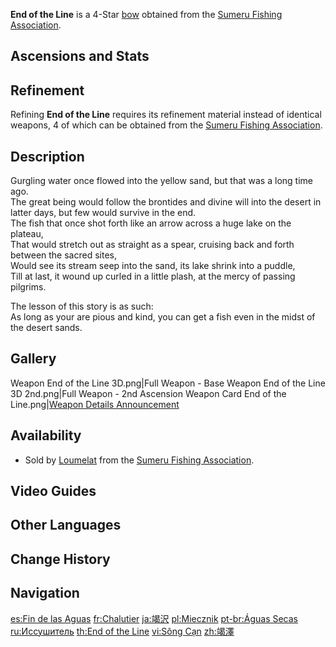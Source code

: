 {{About|the weapon|the Archon Quest|End of the Line (Quest)}}
{{Weapon Infobox
|title          = End of the Line
|id             = 15418
|image          = <gallery>
Weapon End of the Line.png|Base
Weapon End of the Line 2nd.png|2nd Ascension
</gallery>
|type           = Bow
|quality        = 4
|series         = Fishing Association
|obtain         = Fishing
|obtain_note    = {{Sold By|End of the Line}}
|region         = Sumeru
|releaseDate    = 2022-08-24
|base_atk       = 42
|2nd_stat_type  = Energy Recharge
|2nd_stat       = 10.0%
|passive        = Net Snapper
|effect         = Triggers the Flowrider effect after using an [[Elemental Skill]], dealing (var1)% [[ATK]] as [[AoE]] DMG upon hitting an opponent with an attack. Flowrider will be removed after 15s or after causing 3 instances of AoE DMG. Only 1 instance of AoE DMG can be caused every 2s in this way. Flowrider can be triggered once every 12s.
|eff_rank1_var1 = 80
|eff_rank2_var1 = 100
|eff_rank3_var1 = 120
|eff_rank4_var1 = 140
|eff_rank5_var1 = 160
|eff_att1       = Elemental Skill
|eff_att2       = AoE
|eff_scale1     = ATK
}}
{{Description|This seems to be a now-extinct fish. Its body is sufficiently elastic that a string may be attached to it to let it serve as a bow.}}
'''End of the Line''' is a 4-Star [[bow]] obtained from the [[Sumeru Fishing Association]].

==Ascensions and Stats==
{{Weapon Ascensions and Stats
|ascendMat1 = Echo of Scorching Might
|ascendMat2 = Remnant Glow of Scorching Might
|ascendMat3 = Dream of Scorching Might
|ascendMat4 = Olden Days of Scorching Might
|bossMat1   = Inactivated Fungal Nucleus
|bossMat2   = Dormant Fungal Nucleus
|bossMat3   = Robust Fungal Nucleus
|commonMat1 = Fungal Spores
|commonMat2 = Luminescent Pollen
|commonMat3 = Crystalline Cyst Dust
}}

==Refinement==
Refining '''End of the Line''' requires its refinement material {{Item|Original Fish Ointment}} instead of identical weapons, 4 of which can be obtained from the [[Sumeru Fishing Association]].

{{Shop Availability|Original Fish Ointment|currency=Fish}}

==Description==
Gurgling water once flowed into the yellow sand, but that was a long time ago.<br>
The great being would follow the brontides and divine will into the desert in latter days, but few would survive in the end.<br>
The fish that once shot forth like an arrow across a huge lake on the plateau,<br>
That would stretch out as straight as a spear, cruising back and forth between the sacred sites,<br>
Would see its stream seep into the sand, its lake shrink into a puddle,<br>
Till at last, it wound up curled in a little plash, at the mercy of passing pilgrims.

The lesson of this story is as such:<br>
As long as your are pious and kind, you can get a fish even in the midst of the desert sands.

==Gallery==
<gallery>
Weapon End of the Line 3D.png|Full Weapon - Base
Weapon End of the Line 3D 2nd.png|Full Weapon - 2nd Ascension
Weapon Card End of the Line.png|[https://twitter.com/GenshinImpact/status/1561926204311076865 Weapon Details Announcement]
</gallery>

==Availability==
* Sold by [[Loumelat]] from the [[Sumeru Fishing Association]].

{{Shop Availability|End of the Line|currency=Fish}}

==Video Guides==
{{EVT
|video   = https://youtu.be/dLVZjc6Ba04
|caption = Guide for How to Obtain ''End of the Line''
}}

==Other Languages==
{{Other Languages
|1_en     = End of the Line
|1_zhs    = 竭泽
|1_zhs_rm = Jiézé
|1_zht    = 竭澤
|1_zht_rm = Jiézé
|1_zh_tl  = Exhaust the Pond
|1_ja     = 竭沢
|1_ja_rm  = Ketsutaku{{Assumed}}
|1_ja_tl  = Exhaust the Swamp
|1_ko     = 메마른 {{tt|연|蓮}}못
|1_ko_tl  = Parched Pond
|1_es     = Fin de la Aguas
|1_es_tl  = End of the Waters
|1_fr     = Chalutier
|1_fr_tl  = Trawler
|1_ru     = Иссушитель
|1_ru_tl  = Witherer
|1_th     = End of the Line
|1_th_rm  = 
|1_th_tl  = 
|1_vi     = Sông Cạn
|1_vi_tl  = Dry River
|1_de     = Schwertfischer
|1_de_tl  = Sword Fisher
|1_id     = End of the Line
|1_pt     = Águas Secas
|1_pt_tl  = Dry Waters
|1_tr     = Yolun Sonu
|1_tr_tl  = Road's End
|1_it     = Pesce da lenza
|1_it_tl  = Sharkbait
|1_it_note = The name quotes the nickname given to Nemo in the Italian version of the animated film ''Finding Nemo'', and per se it doesn't have any other actual meaning in Italian

|2_en     = Net Snapper
|2_zhs    = 网破
|2_zhs_rm = Wǎngpò
|2_zht    = 網破
|2_zht_rm = Wǎngpò
|2_zh_tl  = 
|2_ja     = ネットブレーカー
|2_ja_rm  = Netto Bureekaa
|2_ja_tl  = Net Breaker
|2_ko     = 찢어진 그물
|2_ko_tl  = Torn Net
|2_es     = Romperredes
|2_es_tl  = Net Breaker
|2_fr     = Délaceur
|2_fr_tl  = Unlacer
|2_ru     = Разрывающий сети
|2_ru_tl  = Net Snapper
|2_th     = Net Snapper
|2_th_rm  = 
|2_th_tl  = 
|2_vi     = Phá Lưới
|2_vi_tl  = 
|2_de     = Netzreißer
|2_de_tl  = Net Ripper
|2_id     = Net Snapper
|2_pt     = Rompedor de Redes
|2_pt_tl  = Net Breaker
|2_tr     = Ağ Koparan
|2_tr_tl  = Net Ripper
|2_it     = Spaccareti
|2_it_tl  = Net Breaker
}}

==Change History==
{{Change History|3.0}}

==Navigation==
{{Weapons by Series Navbox|Fishing Association}}
{{Weapon Navbox|Bows}}

[[es:Fin de las Aguas]]
[[fr:Chalutier]]
[[ja:竭沢]]
[[pl:Miecznik]]
[[pt-br:Águas Secas]]
[[ru:Иссушитель]]
[[th:End of the Line]]
[[vi:Sông Cạn]]
[[zh:竭澤]]